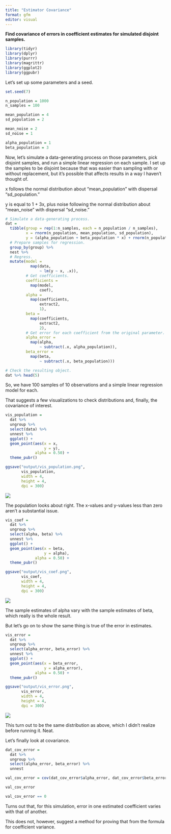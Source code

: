 ```yaml
---
title: "Estimator Covariance"
format: gfm
editor: visual
---
```


**Find covariance of errors in coefficient estimates for simulated disjoint samples.**

```r

library(tidyr)
library(dplyr)
library(purrr)
library(magrittr)
library(ggplot2)
library(ggpubr)

```

Let's set up some parameters and a seed.

```r

set.seed(7)

n_population = 1000
n_samples = 100

mean_population = 4
sd_population = 2

mean_noise = 2
sd_noise = 1

alpha_population = 1
beta_population = 3

```

Now, let's simulate a data-generating process on those parameters, pick disjoint samples, and run a simple linear regression on each sample. I set up the samples to be disjoint because that was easier than sampling with or without replacement, but it's possible that affects results in a way I haven't thought of.

x follows the normal distribution about "mean_population" with dispersal "sd_population."

y is equal to 1 + 3x, plus noise following the normal distribution about "mean_noise" with dispersal "sd_noise."

```r

# Simulate a data-generating process.
dat = 
  tibble(group = rep(1:n_samples, each = n_population / n_samples),
         x = rnorm(n_population, mean_population, sd_population),
         y = (alpha_population + beta_population * x) + rnorm(n_population, mean_noise, sd_noise)) %>% 
  # Prepare samples for regression.
  group_by(group) %>% 
  nest %>% 
  # Regress.
  mutate(model = 
           map(data,
               ~ lm(y ~ x, .x)),
         # Get coefficients.
         coefficients = 
           map(model,
               coef),
         alpha = 
           map(coefficients,
               extract2,
               1),
         beta = 
           map(coefficients,
               extract2,
               2),
         # Get error for each coefficient from the original parameter.
         alpha_error = 
           map(alpha,
               ~ subtract(.x, alpha_population)),
         beta_error = 
           map(beta,
               ~ subtract(.x, beta_population)))

# Check the resulting object.
dat %>% head(5)

```

So, we have 100 samples of 10 observations and a simple linear regression model for each.

That suggests a few visualizations to check distributions and, finally, the covariance of interest.

```r

vis_population = 
  dat %>% 
  ungroup %>% 
  select(data) %>% 
  unnest %>% 
  ggplot() +
  geom_point(aes(x = x,
                 y = y),
             alpha = 0.50) +
  theme_pubr()

ggsave("output/vis_population.png",
       vis_population,
       width = 4,
       height = 4,
       dpi = 300)

```

![](output/vis_population.png){fig-alt="A simulated bivariate distribution."}

The population looks about right. The x-values and y-values less than zero aren't a substantial issue.

```r

vis_coef = 
  dat %>% 
  ungroup %>% 
  select(alpha, beta) %>% 
  unnest %>% 
  ggplot() +
  geom_point(aes(x = beta,
                 y = alpha),
             alpha = 0.50) +
  theme_pubr()

ggsave("output/vis_coef.png",
       vis_coef,
       width = 4,
       height = 4,
       dpi = 300)

```

![](output/vis_coef.png){fig-alt="Estimated coefficients for models of a bivariate distribution."}

The sample estimates of alpha vary with the sample estimates of beta, which really is the whole result.

But let's go on to show the same thing is true of the error in estimates.

```r

vis_error = 
  dat %>% 
  ungroup %>% 
  select(alpha_error, beta_error) %>% 
  unnest %>% 
  ggplot() + 
  geom_point(aes(x = beta_error,
                 y = alpha_error),
             alpha = 0.50) +
  theme_pubr()

ggsave("output/vis_error.png",
       vis_error,
       width = 4,
       height = 4,
       dpi = 300)

```

![](output/vis_error.png){fig-alt="Errors in estimated coefficients."}

This turn out to be the same distribution as above, which I didn't realize before running it. Neat.

Let's finally look at covariance.

```r

dat_cov_error = 
  dat %>% 
  ungroup %>% 
  select(alpha_error, beta_error) %>% 
  unnest

val_cov_error = cov(dat_cov_error$alpha_error, dat_cov_error$beta_error)

val_cov_error

val_cov_error == 0

```

Turns out that, for this simulation, error in one estimated coefficient varies with that of another.

This does not, however, suggest a method for proving that from the formula for coefficient variance.
